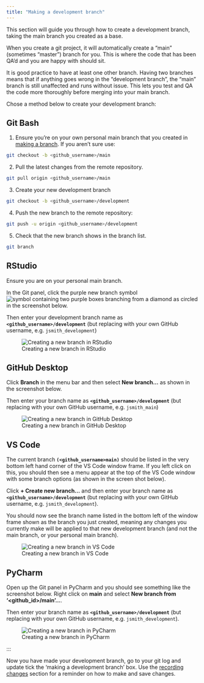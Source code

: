 ```yaml
---
title: "Making a development branch"
---
```


This section will guide you through how to create a development branch, taking the main branch you created as a base.

When you create a git project, it will automatically create a "main" (sometimes "master") branch for you. This is where the code that has been QA'd and you are happy with should sit.

It is good practice to have at least one other branch. Having two branches means that if anything goes wrong in the "development branch", the "main" branch is still unaffected and runs without issue. This lets you test and QA the code more thoroughly before merging into your main branch.

Chose a method below to create your development branch:

::: panel-tabset
## Git Bash

1.  Ensure you're on your own personal main branch that you created in [making a branch](#making-a-branch). If you aren't sure use:

``` bash
git checkout -b <github_username>/main
```

2.  Pull the latest changes from the remote repository.

``` bash
git pull origin <github_username>/main
```

3.  Create your new development branch

``` bash
git checkout -b <github_username>/development
```

4.  Push the new branch to the remote repository:

``` bash
git push -u origin <github_username>/development
```

5.  Check that the new branch shows in the branch list.

``` bash
git branch
```
:::

## RStudio

Ensure you are on your personal main branch.

In the Git panel, click the purple new branch symbol ![symbol containing two purple boxes branching from a diamond](images/new-branch_rstudio-button.png) as circled in the screenshot below.

Then enter your development branch name as **`<github_username>/development`** (but replacing <github_id> with your own GitHub username, e.g. `jsmith_development`)

![Creating a new branch in RStudio](./images/new-branch_RStudio.png)

## GitHub Desktop

Click **Branch** in the menu bar and then select **New branch...** as shown in the screenshot below.

Then enter your branch name as **`<github_username>/development`** (but replacing <github_id> with your own GitHub username, e.g. `jsmith_main`)

![Creating a new branch in GitHub Desktop](./images/new-branch_GitHubDesktop.png)

## VS Code

The current branch **`(<github_username>main)`** should be listed in the very bottom left hand corner of the VS Code window frame. If you left click on this, you should then see a menu appear at the top of the VS Code window with some branch options (as shown in the screen shot below).

Click **+ Create new branch...** and then enter your branch name as **`<github_username>/development`** (but replacing <github_id> with your own GitHub username, e.g. `jsmith_development`).

You should now see the branch name listed in the bottom left of the window frame shown as the branch you just created, meaning any changes you currently make will be applied to that new development branch (and not the main branch, or your personal main branch).

![Creating a new branch in VS Code](./images/new-branch_VSCode.png)

## PyCharm

Open up the Git panel in PyCharm and you should see something like the screenshot below. Right click on **main** and select **New branch from '\<github_id\>/main'...**.

Then enter your branch name as **`<github_username>/development`** (but replacing <github_id> with your own GitHub username, e.g. `jsmith_development`).

![Creating a new branch in PyCharm](./images/new-branch_PyCharm.png)

:::

Now you have made your development branch, go to your git log and update tick the 'making a development branch' box. Use the [recording changes](recording-changes) section for a reminder on how to make and save changes.
